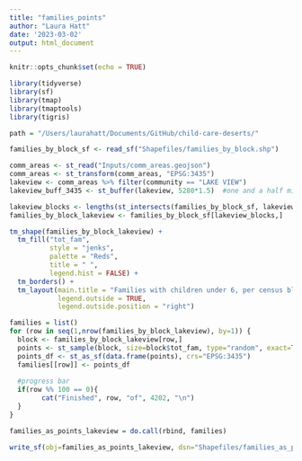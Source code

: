 ```yaml
---
title: "families_points"
author: "Laura Hatt"
date: '2023-03-02'
output: html_document
---
```


```r
knitr::opts_chunk$set(echo = TRUE)
```

```r
library(tidyverse)
library(sf)
library(tmap)
library(tmaptools)
library(tigris)

path = "/Users/laurahatt/Documents/GitHub/child-care-deserts/"
```

```r
families_by_block_sf <- read_sf("Shapefiles/families_by_block.shp")
```

```r
comm_areas <- st_read("Inputs/comm_areas.geojson")
comm_areas <- st_transform(comm_areas, "EPSG:3435")
lakeview <- comm_areas %>% filter(community == "LAKE VIEW")
lakeview_buff_3435 <- st_buffer(lakeview, 5280*1.5)  #one and a half mile buffer
```

```r
lakeview_blocks <- lengths(st_intersects(families_by_block_sf, lakeview_buff_3435)) > 0 
families_by_block_lakeview <- families_by_block_sf[lakeview_blocks,]
```

```r
tm_shape(families_by_block_lakeview) + 
  tm_fill("tot_fam", 
          style = "jenks", 
          palette = "Reds", 
          title = " ", 
          legend.hist = FALSE) +
  tm_borders() +
  tm_layout(main.title = "Families with children under 6, per census block, Lakeview",
            legend.outside = TRUE, 
            legend.outside.position = "right")
```

```r
families = list()
for (row in seq(1,nrow(families_by_block_lakeview), by=1)) {
  block <- families_by_block_lakeview[row,]
  points <- st_sample(block, size=block$tot_fam, type="random", exact=TRUE)
  points_df <- st_as_sf(data.frame(points), crs="EPSG:3435")
  families[[row]] <- points_df
  
  #progress bar
  if(row %% 100 == 0){
		cat("Finished", row, "of", 4202, "\n")
  }
}

families_as_points_lakeview = do.call(rbind, families)
```

```r
write_sf(obj=families_as_points_lakeview, dsn="Shapefiles/families_as_points_lakeview.shp")
```





